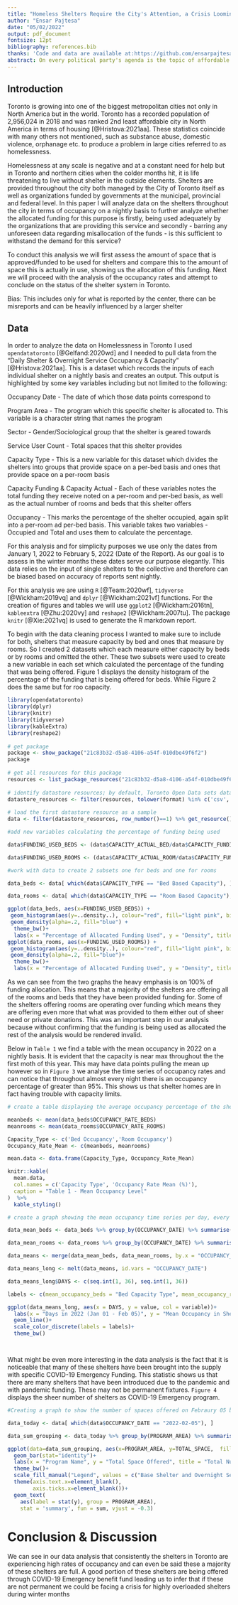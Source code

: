 ```yaml
---
title: "Homeless Shelters Require the City's Attention, a Crisis Looming"
author: "Ensar Pajtesa"
date: "05/02/2022"
output: pdf_document
fontsize: 12pt
bibliography: references.bib
thanks: 'Code and data are available at:https://github.com/ensarpajtesa1/homless-toronto'
abstract: On every political party's agenda is the topic of affordable housing, shelter and homelessness. In this report we will analyze the shelters provided for individuals experiencing homelessness and assess whether provided shelter meets demand. Data is refreshed daily on the Open Data Toronto to record information on all shelters provided within the geographic boundaries of the City of Toronto. Shelter occupancy is full to near full consistently and in need of additional expenditure to meet demand.
---
```



## Introduction

Toronto is growing into one of the biggest metropolitan cities not only in North America but in the world. Toronto has a recorded population of 2,956,024 in 2018  and was ranked 2nd least affordable city in North America in terms of housing [@Hristova:2021aa]. These statistics coincide with many others not mentioned, such as substance abuse, domestic violence, orphanage etc. to produce a problem in large cities referred to as homelessness. 

Homelessness at any scale is negative and at a constant need for help but in Toronto and northern cities when the colder months hit, it is life threatening to live without shelter in the outside elements. Shelters are provided throughout the city both managed by the City of Toronto itself as well as organizations funded by governments at the municipal, provincial and federal level. In this paper I will analyze data on the shelters throughout the city in terms of occupancy on a nightly basis to further analyze whether the allocated funding for this purpose is firstly, being used adequately by the organizations that are providing this service and secondly - barring any unforeseen data regarding misallocation of the funds - is this sufficient to withstand the demand for this service? 

To conduct this analysis we will first assess the amount of space that is approved/funded to be used for shelters and compare this to the amount of space this is actually in use, showing us the allocation of this funding. Next we will proceed with the analysis of the occupancy rates and attempt to conclude on the status of the shelter system in Toronto.

Bias: This includes only for what is reported by the center, there can be misreports and can be heavily influenced by a larger shelter


## Data

In order to analyze the data on Homelessness in Toronto I used `opendatatoronto` [@Gelfand:2020wd] and I needed to pull data from the "Daily Shelter & Overnight Service Occupancy & Capacity" [@Hristova:2021aa]. This is a dataset which records the inputs of each individual shelter on a nightly basis and creates an output. This output is highlighted by some key variables including but not limited to the following:

Occupancy Date - The date of which those data points correspond to

Program Area - The program which this specific shelter is allocated to. This variable is a character string that names the program

Sector - Gender/Sociological group that the shelter is geared towards

Service User Count - Total spaces that this shelter provides

Capacity Type - This is a new variable for this dataset which divides the shelters into groups that provide space on a per-bed basis and ones that provide space on a per-room basis

Capacity Funding & Capacity Actual - Each of these variables notes the total funding they receive noted on a per-room and per-bed basis, as well as the actual number of rooms and beds that this shelter offers

Occupancy - This marks the percentage of the shelter occupied, again split into a per-room ad per-bed basis. This variable takes two variables - Occupied and Total and uses them to calculate the percentage.

For this analysis and for simplicity purposes we use only the dates from January 1, 2022 to February 5, 2022 (Date of the Report). As our goal is to assess in the winter months these dates serve our purpose elegantly. This data relies on the input of single shelters to the collective and therefore can be\ biased based on accuracy of reports sent nightly.

For this analysis we are using `R` [@Team:2020wf], `tidyverse` [@Wickham:2019vq] and `dplyr` [@Wickham:2021vf] functions. For the creation of figures and tables we will use `ggplot2` [@Wickham:2016tn], `kableextra` [@Zhu:2020vy] and `reshape2` [@Wickham:2007tu]. The package `knitr` [@Xie:2021vq] is used to generate the R markdown report. 

To begin with the data cleaning process I wanted to make sure to include for both, shelters that measure capacity by bed and ones that measure by rooms. So I created 2 datasets which each measure either capacity by beds or by rooms and omitted the other. These two subsets were used to create a new variable in each set which calculated the percentage of the funding that was being offered. Figure 1 displays the density histogram of the percentage of the funding that is being offered for beds. While Figure 2 does the same but for roo capacity.

```r
library(opendatatoronto)
library(dplyr)
library(knitr)
library(tidyverse)
library(kableExtra)
library(reshape2)
 
# get package
package <- show_package("21c83b32-d5a8-4106-a54f-010dbe49f6f2")
package
 
# get all resources for this package
resources <- list_package_resources("21c83b32-d5a8-4106-a54f-010dbe49f6f2")
 
# identify datastore resources; by default, Toronto Open Data sets datastore resource format to CSV for non-geospatial and GeoJSON for geospatial resources
datastore_resources <- filter(resources, tolower(format) %in% c('csv', 'geojson'))
 
# load the first datastore resource as a sample
data <- filter(datastore_resources, row_number()==1) %>% get_resource()

```


```r

#add new variables calculating the percentage of funding being used

data$FUNDING_USED_BEDS <- (data$CAPACITY_ACTUAL_BED/data$CAPACITY_FUNDING_BED)*100

data$FUNDING_USED_ROOMS <- (data$CAPACITY_ACTUAL_ROOM/data$CAPACITY_FUNDING_ROOM)*100

#work with data to create 2 subsets one for beds and one for rooms

data_beds <- data[ which(data$CAPACITY_TYPE == "Bed Based Capacity"), ]

data_rooms <- data[ which(data$CAPACITY_TYPE == "Room Based Capacity"), ]

```


```r
ggplot(data_beds, aes(x=FUNDING_USED_BEDS)) + 
 geom_histogram(aes(y=..density..), colour="red", fill="light pink", binwidth = 2)+
 geom_density(alpha=.2, fill="blue") +
  theme_bw()+
  labs(x = "Percentage of Allocated Funding Used", y = "Density", title = "Percentage of Funding Used - Bed Measured Capacity", caption = "*Figure 1")
ggplot(data_rooms, aes(x=FUNDING_USED_ROOMS)) + 
 geom_histogram(aes(y=..density..), colour="red", fill="light pink", binwidth = 5)+
 geom_density(alpha=.2, fill="blue")+
  theme_bw()+
  labs(x = "Percentage of Allocated Funding Used", y = "Density", title = "Percentage of Funding Used - Room Measured Capacity", caption = "*Figure 2")

```


As we can see from the two graphs the heavy emphasis is on 100% of funding allocation. This means that a majority of the shelters are offering all of the rooms and beds that they have been provided funding for. Some of the shelters offering rooms are operating over funding which means they are offering even more that what was provided to them either out of sheer need or private donations. This was an important step in our analysis because without confirming that the funding is being used as allocated the rest of the analysis would be rendered invalid.


Below in `Table 1` we find a table with the mean occupancy in 2022 on a nightly basis. It is evident that the capacity is near max throughout the the first moth of this year. This may have data points pulling the mean up however so in `Figure 3` we analyse the time series of occupancy rates and can notice that throughout almost every night there is an occupancy percentage of greater than 95%. This shows us that shelter homes are in fact having trouble with capacity limits.

```r

# create a table displaying the average occupancy percentage of the shelters in 2022

meanbeds <- mean(data_beds$OCCUPANCY_RATE_BEDS)
meanrooms <- mean(data_rooms$OCCUPANCY_RATE_ROOMS)

Capacity_Type <- c('Bed Occupancy','Room Occupancy')
Occupancy_Rate_Mean <- c(meanbeds, meanrooms)

mean.data <- data.frame(Capacity_Type, Occupancy_Rate_Mean)

knitr::kable(
  mean.data,
  col.names = c('Capacity Type', 'Occupancy Rate Mean (%)'),
  caption = "Table 1 - Mean Occupancy Level"
)  %>%
  kable_styling()

# create a graph showing the mean occupancy time series per day, every day of 2022

data_mean_beds <- data_beds %>% group_by(OCCUPANCY_DATE) %>% summarise(mean_occupancy_beds = mean(OCCUPANCY_RATE_BEDS))

data_mean_rooms <- data_rooms %>% group_by(OCCUPANCY_DATE) %>% summarise(mean_occupancy_rooms = mean(OCCUPANCY_RATE_ROOMS))

data_means <- merge(data_mean_beds, data_mean_rooms, by.x = "OCCUPANCY_DATE")

data_means_long <- melt(data_means, id.vars = "OCCUPANCY_DATE")

data_means_long$DAYS <- c(seq.int(1, 36), seq.int(1, 36))

labels <- c(mean_occupancy_beds = "Bed Capacity Type", mean_occupancy_rooms = "Room Capacity Type")

ggplot(data_means_long, aes(x = DAYS, y = value, col = variable))+
  labs(x = "Days in 2022 (Jan 01 - Feb 05)", y = "Mean Occupancy in Shelters (%)", title = "Mean Occupancy in Shelters Since Start of 2021", caption = "*Figure 3")+
  geom_line()+
  scale_color_discrete(labels = labels)+
  theme_bw()




```


What might be even more interesting in the data analysis is the fact that it is noticeable that many of these shelters have been brought into the supply with specific COVID-19 Emergency Funding. This statistic shows us that there are many shelters that have been introduced due to the pandemic and with pandemic funding. These may not be permanent fixtures. `Figure 4` displays the sheer number of shelters as COVID-19 Emergency program.


```r

#Creating a graph to show the number of spaces offered on Febraury 05 based on the type of program it is offered for

data_today <- data[ which(data$OCCUPANCY_DATE == "2022-02-05"), ]

data_sum_grouping <- data_today %>% group_by(PROGRAM_AREA) %>% summarise(TOTAL_SPACE = sum(SERVICE_USER_COUNT))

ggplot(data=data_sum_grouping, aes(x=PROGRAM_AREA, y=TOTAL_SPACE,  fill = PROGRAM_AREA)) +
  geom_bar(stat="identity")+
  labs(x = "Program Name", y = "Total Space Offered", title = "Total Number of Shelter Spaces Offered By Program", caption = "*Figure 4")+
  theme_bw()+
  scale_fill_manual("Legend", values = c("Base Shelter and Overnight Services System" = "blue", "COVID-19 Response" = "orange", "Temporary Refugee Response" = "red", "Winter Programs" = "dark green"))+
  theme(axis.text.x=element_blank(),
        axis.ticks.x=element_blank())+
  geom_text(
    aes(label = stat(y), group = PROGRAM_AREA), 
    stat = 'summary', fun = sum, vjust = -0.3)


```

# Conclusion & Discussion

We can see in our data analysis that consistently the shelters in Toronto are experiencing high rates of occupancy and can even be said these a majority of these shelters are full. A good portion of these shelters are being offered through COVID-19 Emergency benefit fund leading us to infer that if these are not permanent we could be facing a crisis for highly overloaded shelters during winter months

\pagebreak


